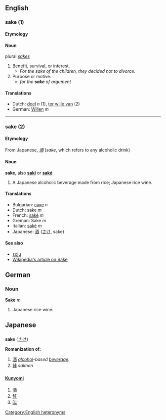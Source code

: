 ==English==

=== sake (1) ===
==== Etymology ====
<!-- don't know but different to the japanese one below -->

==== Noun ====
plural ''[[sakes]]''

# Benefit, survival, or interest.
#* ''For the sake of the children, they decided not to divorce.''
# Purpose or motive.
#* ''for the '''sake''' of argument''

==== Translations ====
*Dutch: [[doel]] ''n'' (1), [[ter wille van]] (2)
*German: [[Willen]] ''m'' 

----

=== sake (2) ===
==== Etymology ====
From Japanese, ''[[酒]]'' (''sake'', which refers to any alcoholic drink)

==== Noun ====
'''sake''', also '''[[saki]]''' or '''[[saké]]'''

# A Japanese alcoholic beverage made from rice; Japanese rice wine.

==== Translations ====
*Bulgarian: [[саке]] ''n''
*Dutch: sake ''m''
*French: [[saké]] ''m''
*Greman: Sake ''m''
*Italian: [[sakè]] ''m''
*Japanese: [[酒]] ([[さけ]], sake)

==== See also ====
*[[soju]]
*[[w:Sake|Wikipedia's article on Sake]]

==German==
===Noun===
'''Sake''' ''m''

#Japanese rice wine.

== Japanese ==
=== {{Romaji}} ===
'''sake''' ([[さけ]])

'''Romanization of:'''
# [[酒]] ''[[alcohol]]-based [[beverage]].''
# [[鮭]] ''salmon''

=== {{Kanji reading}} ===
==== [[Kunyomi]] ====
# [[酒]]
# [[鮭]]
# [[叫]]


[[Category:English heteronyms]]